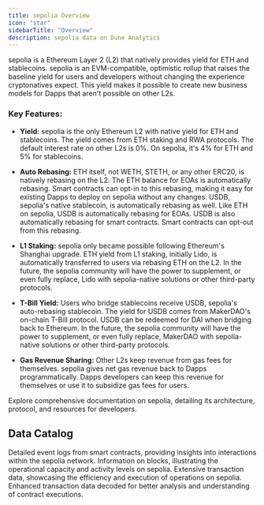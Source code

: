 ```yaml
---
title: sepolia Overview
icon: "star"
sidebarTitle: "Overview"
description: sepolia data on Dune Analytics
---
```


sepolia is a Ethereum Layer 2 (L2) that natively provides yield for ETH and stablecoins. sepolia is an EVM-compatible, optimistic rollup that raises the baseline yield for users and developers without changing the experience cryptonatives expect. This yield makes it possible to create new business models for Dapps that aren't possible on other L2s.

### Key Features:

- **Yield:** sepolia is the only Ethereum L2 with native yield for ETH and stablecoins. The yield comes from ETH staking and RWA protocols. The default interest rate on other L2s is 0%. On sepolia, it's 4% for ETH and 5% for stablecoins.

- **Auto Rebasing:** ETH itself, not WETH, STETH, or any other ERC20, is natively rebasing on the L2. The ETH balance for EOAs is automatically rebasing. Smart contracts can opt-in to this rebasing, making it easy for existing Dapps to deploy on sepolia without any changes. USDB, sepolia's native stablecoin, is automatically rebasing as well. Like ETH on sepolia, USDB is automatically rebasing for EOAs. USDB is also automatically rebasing for smart contracts. Smart contracts can opt-out from this rebasing.

- **L1 Staking:** sepolia only became possible following Ethereum's Shanghai upgrade. ETH yield from L1 staking, initially Lido, is automatically transferred to users via rebasing ETH on the L2. In the future, the sepolia community will have the power to supplement, or even fully replace, Lido with sepolia-native solutions or other third-party protocols.

- **T-Bill Yield:** Users who bridge stablecoins receive USDB, sepolia's auto-rebasing stablecoin. The yield for USDB comes from MakerDAO's on-chain T-Bill protocol. USDB can be redeemed for DAI when bridging back to Ethereum. In the future, the sepolia community will have the power to supplement, or even fully replace, MakerDAO with sepolia-native solutions or other third-party protocols.

- **Gas Revenue Sharing:** Other L2s keep revenue from gas fees for themselves. sepolia gives net gas revenue back to Dapps programmatically. Dapps developers can keep this revenue for themselves or use it to subsidize gas fees for users.

<CardGroup cols={1}>
  <Card title="sepolia documentation" icon="link" href="https://docs.sepolia.io/">
    Explore comprehensive documentation on sepolia, detailing its architecture, protocol, and resources for developers.
  </Card>
</CardGroup>

## Data Catalog

<CardGroup cols={2}>
  <Card title="Logs" icon="bolt" href="./raw/logs">
    Detailed event logs from smart contracts, providing insights into interactions within the sepolia network.
  </Card>
  <Card title="Blocks" icon="cubes" href="./raw/blocks">
    Information on blocks, illustrating the operational capacity and activity levels on sepolia.
  </Card>
  <Card title="Transactions" icon="message-arrow-up" href="./raw/transactions">
    Extensive transaction data, showcasing the efficiency and execution of operations on sepolia.
  </Card>
  <Card title="Decoded" icon="file" href="./decoded/overview">
    Enhanced transaction data decoded for better analysis and understanding of contract executions.
  </Card>
</CardGroup>
